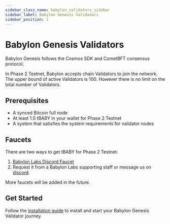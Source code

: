 ```yaml
---
sidebar_class_name: babylon_validators_sidebar
sidebar_label: Babylon Genesis Validators
sidebar_position: 1
---
```


# Babylon Genesis Validators

Babylon Genesis follows the Cosmos SDK and CometBFT consensus protocol. 

In Phase 2 Testnet, Babylon accepts chain Validators to join the network. 
The upper bound of active Validators is 100. However there is no limit 
on the total number of Validators.

## Prerequisites

- A synced Bitcoin full node
- At least 1.0 tBABY in your wallet for Phase 2 Testnet
- A system that satisfies the system requirements
for validator nodes

## Faucets 

There are two ways to get tBABY for Phase 2 Testnet:

1. [Babylon Labs Discord Faucet](https://discord.com/channels/1266159481218457600/1266159481218457600)
2. Request it from a Babylon Labs supporting staff or message us on [discord](https://discord.com/channels/1046686458070700112/1282600119346270281n). 

More faucets will be added in the future.

## Get Started

Follow the [installation guide](/operators/babylon_validators/installation_guide) to install and start your 
Babylon Genesis Validator journey.
